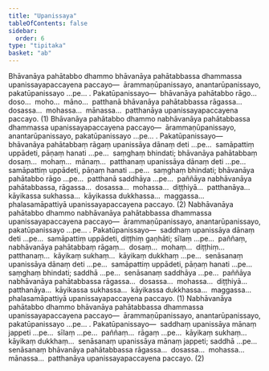 ```yaml
---
title: "Upanissaya"
tableOfContents: false
sidebar:
  order: 6
type: "tipitaka"
basket: "ab"
---
```



<DynamicBreadcrumb />

<Division number="42">

<Paragraph number="4156">
Bhāvanāya pahātabbo dhammo bhāvanāya pahātabbassa dhammassa upanissayapaccayena paccayo—  ārammaṇūpanissayo, anantarūpanissayo, pakatūpanissayo …pe… . <Emphasis>Pakatūpanissayo</Emphasis>—  bhāvanāya pahātabbo rāgo…  doso…  moho…  māno…  patthanā bhāvanāya pahātabbassa rāgassa…  dosassa…  mohassa…  mānassa…  patthanāya upanissayapaccayena paccayo. (1)
</Paragraph>

<Paragraph number="4157">
Bhāvanāya pahātabbo dhammo nabhāvanāya pahātabbassa dhammassa upanissayapaccayena paccayo—  ārammaṇūpanissayo, anantarūpanissayo, pakatūpanissayo …pe… . <Emphasis>Pakatūpanissayo</Emphasis>—  bhāvanāya pahātabbaṃ rāgaṃ upanissāya dānaṃ deti …pe…  samāpattiṃ uppādeti, pāṇaṃ hanati …pe…  saṃghaṃ bhindati; bhāvanāya pahātabbaṃ dosaṃ…  mohaṃ…  mānaṃ…  patthanaṃ upanissāya dānaṃ deti …pe…  samāpattiṃ uppādeti, pāṇaṃ hanati …pe…  saṃghaṃ bhindati; bhāvanāya pahātabbo rāgo …pe…  patthanā saddhāya …pe…  paññāya nabhāvanāya pahātabbassa, rāgassa…  dosassa…  mohassa…  diṭṭhiyā…  patthanāya…  kāyikassa sukhassa…  kāyikassa dukkhassa…  maggassa…  phalasamāpattiyā upanissayapaccayena paccayo. (2)
</Paragraph>

</Division>
<Division number="43">

<Paragraph number="4158">
Nabhāvanāya pahātabbo dhammo nabhāvanāya pahātabbassa dhammassa upanissayapaccayena paccayo—  ārammaṇūpanissayo, anantarūpanissayo, pakatūpanissayo …pe… . <Emphasis>Pakatūpanissayo</Emphasis>—  saddhaṃ upanissāya dānaṃ deti …pe…  samāpattiṃ uppādeti, diṭṭhiṃ gaṇhāti; sīlaṃ …pe…  paññaṃ, nabhāvanāya pahātabbaṃ rāgaṃ…  dosaṃ…  mohaṃ…  diṭṭhiṃ…  patthanaṃ…  kāyikaṃ sukhaṃ…  kāyikaṃ dukkhaṃ …pe…  senāsanaṃ upanissāya dānaṃ deti …pe…  samāpattiṃ uppādeti, pāṇaṃ hanati …pe…  saṃghaṃ bhindati; saddhā …pe…  senāsanaṃ saddhāya …pe…  paññāya nabhāvanāya pahātabbassa rāgassa…  dosassa…  mohassa…  diṭṭhiyā…  patthanāya…  kāyikassa sukhassa…  kāyikassa dukkhassa…  maggassa…  phalasamāpattiyā upanissayapaccayena paccayo. (1)
</Paragraph>

<Paragraph number="4159">
Nabhāvanāya pahātabbo dhammo bhāvanāya pahātabbassa dhammassa upanissayapaccayena paccayo—  ārammaṇūpanissayo, anantarūpanissayo, pakatūpanissayo …pe… . <Emphasis>Pakatūpanissayo</Emphasis>—  saddhaṃ upanissāya mānaṃ jappeti …pe…  sīlaṃ …pe…  paññaṃ…  rāgaṃ …pe…  kāyikaṃ sukhaṃ…  kāyikaṃ dukkhaṃ…  senāsanaṃ upanissāya mānaṃ jappeti; saddhā …pe…  senāsanaṃ bhāvanāya pahātabbassa rāgassa…  dosassa…  mohassa…  mānassa…  patthanāya upanissayapaccayena paccayo. (2)
</Paragraph>
</Division>